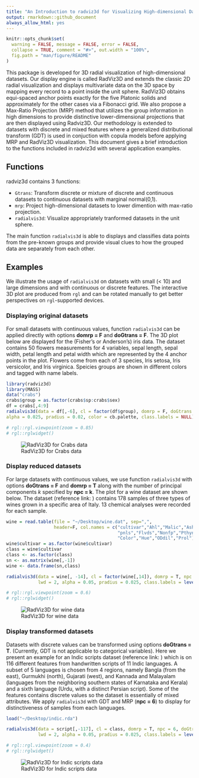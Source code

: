 ```yaml
---
title: "An Introduction to radviz3d for Visualizing High-dimensional Data with Continuous or Dicrete Features"
output: rmarkdown::github_document
always_allow_html: yes
---
```


```r
knitr::opts_chunk$set(
  warning = FALSE, message = FALSE, error = FALSE,
  collapse = TRUE, comment = "#>", out.width = "100%",
  fig.path = "man/figure/README"
)
```

This package is developed for 3D radial visualization of
high-dimensional datasets. Our display engine is called RadViz3D and extends the classic 2D radial visualization and displays multivariate data on the 3D space by mapping every record to a point inside the unit sphere. RadViz3D obtains equi-spaced anchor points exactly for the five Platonic solids and approximately for the other cases via a  Fibonacci grid. We also propose a Max-Ratio Projection (MRP) method that utilizes the group information in high dimensions to provide distinctive lower-dimensional projections that are then displayed using Radviz3D. Our methodology is extended to datasets with discrete and mixed features where a generalized distributional
transform (GDT) is used in conjuction with copula models before applying
MRP and RadViz3D visualization. This document gives a brief introduction to the functions included in radviz3d with several application examples.

## Functions

radviz3d contains 3 functions:

- `Gtrans`: Transform discrete or mixture of discrete and continuous datasets to continuous datasets with marginal normal(0,1).
- `mrp`: Project high-dimensional datasets to lower dimention with max-ratio projection.
- `radialvis3d`: Visualize appropriately tranformed datasets in the unit sphere.

The main function `radialvis3d` is able to displays and classifies data points from the pre-known groups and provide visual clues to how the grouped data are separately from each other. 

## Examples

We illustrate the usage of `radialvis3d` on datasets with small (< 10) and large dimensions and with continuous or discrete features. The interactive 3D plot are produced from `rgl` and can be rotated manually to get better perspectives on `rgl`-supported devices.

### Displaying original datasets

For small datasets with continuous values, function `radialvis3d` can be applied directly with options **domrp = F** and **doGtrans = F**. The 3D plot below are displayed for the (Fisher's or Anderson's) iris data. The dataset contains 50 flowers measurements for 4 variables, sepal length, sepal width, petal length and petal width which are represented by the 4 anchor points in the plot. Flowers come from each of 3 species, Iris setosa, Iris versicolor, and Iris virginica. Speicies groups are shown in different colors and tagged with name labels.

```r
library(radviz3d)
library(MASS)
data("crabs")
crabs$group = as.factor(crabs$sp:crabs$sex)
df = crabs[,4:9]
radialvis3d(data = df[,-6], cl = factor(df$group), domrp = F, doGtrans = F, lwd = 2, 
alpha = 0.025, pradius = 0.02, color = cb.palette, class.labels = NULL)
```
```r
# rgl::rgl.viewpoint(zoom = 0.85)
# rgl::rglwidget()
```

![RadViz3D for Crabs data](man/figure/README/iris.png)

### Display reduced datasets 

For large datasets with continuous values, we use function `radialvis3d` with options **doGtrans = F** and **domrp = T** along with the number of principal components $k$ specified by **npc = k**. The plot for a wine dataset are shown below. The dataset (reference link: \url{https://rdrr.io/cran/rattle.data/man/wine.html}) contains 178 samples of three types of wines grown in a specific area of Italy. 13 chemical analyses were recorded for each sample.

```r
wine = read.table(file = "~/Desktop/wine.dat", sep=",",
                  header=F, col.names = c("cultivar","Ahl","Malic","Ash", "Alk","Mgm",
                                          "pnls","Flvds","Nonfp","Pthyns",
                                          "Color","Hue","ODdil","Prol")) 
wine$cultivar = as.factor(wine$cultivar)
class = wine$cultivar
class <- as.factor(class)
sn <- as.matrix(wine[,-1])
wine <- data.frame(sn,class)
```

```r
radialvis3d(data = wine[, -14], cl = factor(wine[,14]), domrp = T, npc = 4, doGtrans = F, 
            lwd = 2, alpha = 0.05, pradius = 0.025, class.labels = levels(wine[,14]))
```
```r
# rgl::rgl.viewpoint(zoom = 0.6)
# rgl::rglwidget()
```

![RadViz3D for wine data](man/figure/README/wine.png)

### Display transformed datasets 

Datasets with discrete values can be transformed using options **doGtrans = T**. (Currently, GDT is not applicable to categorical variables). Here we present an example for an Indic scripts dataset (reference link: \url{https://sites.google.com/site/skmdobaidullah/dataset-code}) which is on 116 different features from handwritten scripts of 11 Indic languages. A subset of 5 languages is chosen from 4 regions, namely Bangla (from the east), Gurmukhi (north), Gujarati (west), and Kannada and Malayalam (languages from the neighboring southern states of Karnataka and Kerala) and a sixth language (Urdu, with a distinct Persian script). Some of the features contains discrete values so the dataset is essentially of mixed attributes. We apply `radialvis3d` with GDT and MRP (**npc = 6**) to display for distinctiveness of samples from each languages.

```r
load("~/Desktop/indic.rda") 
```

```r
radialvis3d(data = script[,-117], cl = class, domrp = T, npc = 6, doGtrans = T, 
            lwd = 2, alpha = 0.05, pradius = 0.025, class.labels = levels(class))
```
```r
# rgl::rgl.viewpoint(zoom = 0.4)
# rgl::rglwidget()
```

![RadViz3D for Indic scripts data](man/figure/README/script.png)


